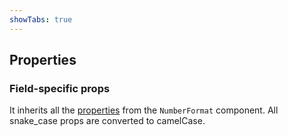 ```yaml
---
showTabs: true
---
```



## Properties

<StandardProperties valueType="number" />

### Field-specific props

It inherits all the [properties](/uilib/components/number-format/properties/) from the `NumberFormat` component. All snake_case props are converted to camelCase.
